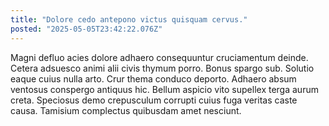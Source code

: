 ```yaml
---
title: "Dolore cedo antepono victus quisquam cervus."
posted: "2025-05-05T23:42:22.076Z"
---
```


Magni defluo acies dolore adhaero consequuntur cruciamentum deinde. Cetera adsuesco animi alii civis thymum porro. Bonus spargo sub.
Solutio eaque cuius nulla arto. Crur thema conduco deporto. Adhaero absum ventosus conspergo antiquus hic.
Bellum aspicio vito supellex terga aurum creta. Speciosus demo crepusculum corrupti cuius fuga veritas caste causa. Tamisium complectus quibusdam amet nesciunt.
